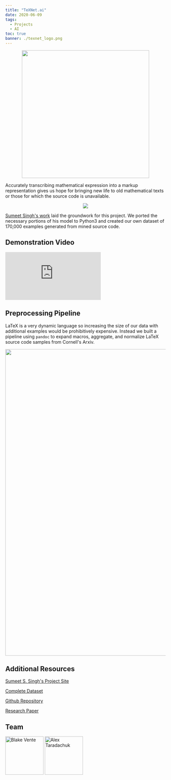 ```yaml
---
title: "TeXNet.ai"
date: 2020-06-09
tags:
  - Projects
  - AI
toc: true
banner: ./texnet_logo.png
---
```


<p align="center">
  <img
  src="https://raw.githubusercontent.com/rvente/TeXNet.ai/master/assets/texnet_logo.png"
  boxShadow= "0 0 0 rgba(0,0,0,0)"
  width="400" height="auto"
  />
</p>

Accurately transcribing mathematical expression into a markup representation
gives us hope for bringing new life to old mathematical texts or those for which
the source code is unavailable.

<p align="center">
  <img
  src="https://raw.githubusercontent.com/rvente/TeXNet.ai/master/assets/demo.png"/>
</p>

[Sumeet Singh's work](https://github.com/untrix/im2latex) laid the groundwork
for this project. We ported the necessary portions of his model to Python3 and
created our own dataset of 170,000 examples generated from mined source code.

Demonstration Video
-----------

<iframe class="ytEmbed" src="https://www.youtube.com/embed/ew6JG2c3M24" frameborder="0" allow="accelerometer; autoplay; encrypted-media; gyroscope; picture-in-picture" allowfullscreen></iframe>

Preprocessing Pipeline
----------

LaTeX is a very dynamic language so increasing the size of our data with
additional examples would be prohibitively expensive. Instead we built a
pipeline using `pandoc` to expand macros, aggregate, and normalize LaTeX source
code samples from Cornell's Arxiv.

<p align="center">
  <img
  src="https://raw.githubusercontent.com/rvente/TeXNet.ai/master/Final-Paper/assets/harvest.png"
  width="960" height="auto"/>
</p>


Additional Resources
-----------

[Sumeet S. Singh's Project Site](https://github.com/untrix/im2latex)

[Complete
Dataset](https://drive.google.com/file/d/1mwUwoyhcz63mTd3s1v4Q8QoRBPBSzGEi/view?usp=sharing)

[Github Repository](https://github.com/rvente/TeXNet.ai)

[Research Paper](https://github.com/rvente/TeXNet.ai/blob/master/Final-Paper/Final_Paper.pdf)

Team
----

<a href="https://github.com/rvente"><img
src="https://avatars2.githubusercontent.com/u/21066644?v=4" title="Blake Vente"
width="120" height="120" /></a>
<a href="https://github.com/taradactyl27"><img
src="https://avatars2.githubusercontent.com/u/31744974?v=4" title="Alex
Taradachuk" width="120" height="120" /></a>
